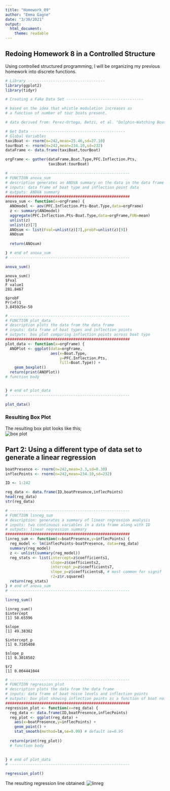 ```yaml
---
title: "Homework_09"
author: "Emma Gagne"
date: "3/30/2021"
output: 
  html_document: 
    theme: readable
---
```


## Redoing Homework 8 in a Controlled Structure
Using controlled structured programming, I will be organizing my previous homework into discrete functions.

```r
# Library ----------------------------------
library(ggplot2)
library(tidyr)

# Creating a Fake Data Set ----------------------------------

# based on the idea that whistle modulation increases as 
# a function of number of tour boats present.

# data derived from: Perez-Ortega, Betzi, et al. "Dolphin-Watching Boats Affect Whistle Frequency Modulation in Bottlenose Dolphins." Frontiers in Marine Science 8 (2021): 102.

# Get Data ------------------------------------------
# Global Variables
taxiBoat <- rnorm(n=242,mean=25.46,sd=27.10)
tourBoat <- rnorm(n=242,mean=234.10,sd=232)
dataFrame <- data.frame(taxiBoat,tourBoat)

orgFrame <- gather(dataFrame,Boat.Type,PFC.Inflection.Pts,
                   taxiBoat:tourBoat)

# -----------------------------------------------------
# FUNCTION anova_sum
# description generates an ANOVA summary on the data in the data frame
# inputs: data frame of boat type and inflection point data
# outputs: ANOVA summary
#######################################################
anova_sum <- function(x=orgFrame) {
  ANOmodel <- aov(PFC.Inflection.Pts~Boat.Type,data=orgFrame)
  z <- summary(ANOmodel)
  aggregate(PFC.Inflection.Pts~Boat.Type,data=orgFrame,FUN=mean)
  unlist(z)
  unlist(z)[7]
  ANOsum <- list(Fval=unlist(z)[7],probF=unlist(z)[9])
  ANOsum
  
  return(ANOsum)

} # end of anova_sum
# -----------------------------------------------------

anova_sum()
```

```
anova_sum()  
$Fval  
F value1  
281.8467  

$probF  
Pr(>F)1   
3.845925e-50
```

``` r
# -----------------------------------------------------
# FUNCTION plot_data 
# description plots the data from the data frame
# inputs: data frame of boat types and inflection points
# outputs: box plot comparing inflection points across boat type
#######################################################
plot_data <- function(x=orgFrame) {
  ANOPlot <- ggplot(data=orgFrame,
                    aes(x=Boat.Type,
                        y=PFC.Inflection.Pts,
                        fill=Boat.Type)) +
    geom_boxplot()
  return(print(ANOPlot))
# function body


} # end of plot_data
# -----------------------------------------------------

plot_data()

```

### Resulting Box Plot
The resulting box plot looks like this;  
![box plot](https://github.com/emmagagne/GagneBio381/blob/main/hw09.png?raw=true )

## Part 2: Using a different type of data set to generate a linear regression

```r
boatPresence <- rnorm(n=242,mean=3.3,sd=0.30)
inflecPoints <- rnorm(n=242,mean=234.10,sd=232)

ID <- 1:242

reg_data <- data.frame(ID,boatPresence,inflecPoints)
head(reg_data)
str(reg_data)

# -----------------------------------------------------
# FUNCTION linreg_sum
# description: generates a summary of linear regression analysis
# inputs: two continuous variables in a data frame along with ID
# outputs: linear regression summary
#######################################################
linreg_sum <- function(x=boatPresence,y=inflecPoints) {
  reg_model <- lm(inflecPoints~boatPresence, data=reg_data)
  summary(reg_model)
  z <- unlist(summary(reg_model))
  reg_stats <- list(intercept=z$coefficients1,
                    slope=z$coefficients2,
                    intercept_p=z$coefficients7,
                    slope_p=z$coefficients8, # most common for signif
                    r2=z$r.squared)
  return(reg_stats)
} # end of anova_sum
# -----------------------------------------------------

linreg_sum()
```

```
linreg_sum()
$intercept
[1] 58.65596

$slope
[1] 49.38302

$intercept_p
[1] 0.7105408

$slope_p
[1] 0.3018502

$r2
[1] 0.004441044
```

```r
# -----------------------------------------------------
# FUNCTION regression_plot
# description plots the data from the data frame
# inputs: data frame of boat noise levels and inflection points
# outputs: box plot showing inflection points as a function of boat noise levels
#######################################################
regression_plot <- function(x=reg_data) {
  reg_data <- data.frame(ID,boatPresence,inflecPoints)
  reg_plot <- ggplot(reg_data) +
    aes(x=boatPresence,y=inflecPoints) +
    geom_point() +
    stat_smooth(method=lm,se=0.99) # default se=0.95
  
  return(print(reg_plot))
  # function body
  
  
} # end of plot_data
# -----------------------------------------------------

regression_plot()

```

The resulting regression line obtained:
![linreg](https://github.com/emmagagne/GagneBio381/blob/main/linreg.png?raw=true)

